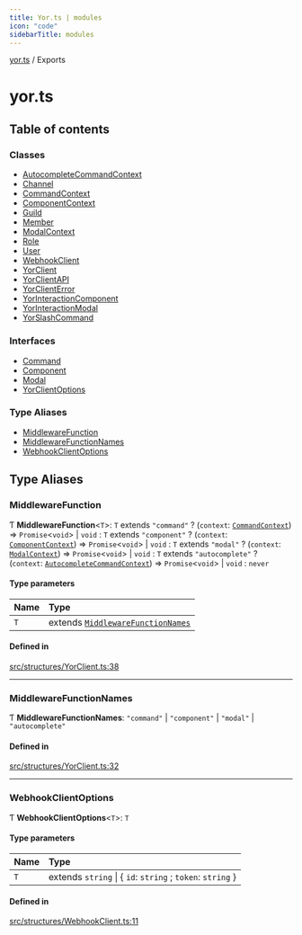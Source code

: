 ```yaml
---
title: Yor.ts | modules
icon: "code"
sidebarTitle: modules
---
```

[yor.ts](README) / Exports

# yor.ts

## Table of contents

### Classes

- [AutocompleteCommandContext](classes/AutocompleteCommandContext)
- [Channel](classes/Channel)
- [CommandContext](classes/CommandContext)
- [ComponentContext](classes/ComponentContext)
- [Guild](classes/Guild)
- [Member](classes/Member)
- [ModalContext](classes/ModalContext)
- [Role](classes/Role)
- [User](classes/User)
- [WebhookClient](classes/WebhookClient)
- [YorClient](classes/YorClient)
- [YorClientAPI](classes/YorClientAPI)
- [YorClientError](classes/YorClientError)
- [YorInteractionComponent](classes/YorInteractionComponent)
- [YorInteractionModal](classes/YorInteractionModal)
- [YorSlashCommand](classes/YorSlashCommand)

### Interfaces

- [Command](interfaces/Command)
- [Component](interfaces/Component)
- [Modal](interfaces/Modal)
- [YorClientOptions](interfaces/YorClientOptions)

### Type Aliases

- [MiddlewareFunction](modules#middlewarefunction)
- [MiddlewareFunctionNames](modules#middlewarefunctionnames)
- [WebhookClientOptions](modules#webhookclientoptions)

## Type Aliases

### MiddlewareFunction

Ƭ **MiddlewareFunction**\<`T`\>: `T` extends ``"command"`` ? (`context`: [`CommandContext`](classes/CommandContext)) => `Promise`\<`void`\> \| `void` : `T` extends ``"component"`` ? (`context`: [`ComponentContext`](classes/ComponentContext)) => `Promise`\<`void`\> \| `void` : `T` extends ``"modal"`` ? (`context`: [`ModalContext`](classes/ModalContext)) => `Promise`\<`void`\> \| `void` : `T` extends ``"autocomplete"`` ? (`context`: [`AutocompleteCommandContext`](classes/AutocompleteCommandContext)) => `Promise`\<`void`\> \| `void` : `never`

#### Type parameters

| Name | Type |
| :------ | :------ |
| `T` | extends [`MiddlewareFunctionNames`](modules#middlewarefunctionnames) |

#### Defined in

[src/structures/YorClient.ts:38](https://github.com/OreOreki/yor.ts/blob/17758ff/src/structures/YorClient.ts#L38)

___

### MiddlewareFunctionNames

Ƭ **MiddlewareFunctionNames**: ``"command"`` \| ``"component"`` \| ``"modal"`` \| ``"autocomplete"``

#### Defined in

[src/structures/YorClient.ts:32](https://github.com/OreOreki/yor.ts/blob/17758ff/src/structures/YorClient.ts#L32)

___

### WebhookClientOptions

Ƭ **WebhookClientOptions**\<`T`\>: `T`

#### Type parameters

| Name | Type |
| :------ | :------ |
| `T` | extends `string` \| \{ `id`: `string` ; `token`: `string`  } |

#### Defined in

[src/structures/WebhookClient.ts:11](https://github.com/OreOreki/yor.ts/blob/17758ff/src/structures/WebhookClient.ts#L11)
